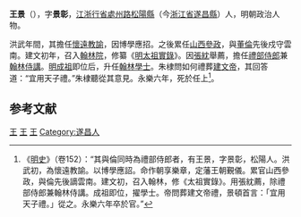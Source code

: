 {{Otheruses|王景|other=同名或類似名的其它條目描述}}
'''王景'''（{{bd|1276年||1408年|catIdx=}}），字'''景彰'''，[[江浙行省|江浙行省]][[處州路|處州路]][[松陽縣|松陽縣]]（今[[浙江省|浙江省]][[遂昌縣|遂昌縣]]）人，明朝政治人物。

洪武年間，其擔任[[懷遠|懷遠]][[教諭|教諭]]，因博學應招。之後累任[[山西|山西]][[參政|參政]]，與[[董倫|董倫]]先後戍守雲南。建文初年，召入[[翰林院|翰林院]]，修纂《[[明太祖實錄|明太祖實錄]]》。因[[張紞|張紞]]舉薦，擔任[[禮部侍郎|禮部侍郎]]兼[[翰林|翰林]][[侍講|侍講]]。[[明成祖|明成祖]]即位后，升任[[翰林學士|翰林學士]]。朱棣問如何禮葬[[建文帝|建文帝]]，其回答道：“宜用天子禮。”朱棣聽從其意見。永樂六年，死於任上<ref>《[[明史|明史]]》（卷152）：“其與倫同時為禮部侍郎者，有王景，字景彰，松陽人。洪武初，為懷遠教諭。以博學應詔。命作朝享樂章，定藩王朝覲儀。累官山西參政，與倫先後謫雲南。建文初，召入翰林，修《太祖實錄》。用張紞薦，除禮部侍郎兼翰林侍講。成祖即位，擢學士。帝問葬建文帝禮，景頓首言：「宜用天子禮。」從之。永樂六年卒於官。”</ref>。

==参考文献==
{{wikisource|明史/卷152}}
<div class="references-small">
<references />
</div>

{{明朝人物小作品}}

[[Category:明朝禮部侍郎|王]]
[[Category:明朝山西布政使司參政|王]]
[[Category:明朝翰林|王]]
[[Category:遂昌人|Category:遂昌人]]